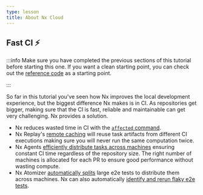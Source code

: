 ```yaml
---
type: lesson
title: About Nx Cloud
---
```


## Fast CI ⚡


:::info
Make sure you have completed the previous sections of this tutorial before starting this one. If you want a clean starting point, you can check out the [reference code](https://github.com/nrwl/nx-recipes/tree/main/gradle) as a starting point.

<div class="my-5">
  <GithubRepository url="https://github.com/nrwl/nx-recipes/tree/main/gradle"></GithubRepository>
</div>
:::

So far in this tutorial you've seen how Nx improves the local development experience, but the biggest difference Nx makes is in CI. As repositories get bigger, making sure that the CI is fast, reliable and maintainable can get very challenging. Nx provides a solution.

- Nx reduces wasted time in CI with the [`affected` command](/ci/features/affected).
- Nx Replay's [remote caching](/ci/features/remote-cache) will reuse task artifacts from different CI executions making sure you will never run the same computation twice.
- Nx Agents [efficiently distribute tasks across machines](/ci/features/distribute-task-execution) ensuring constant CI time regardless of the repository size. The right number of machines is allocated for each PR to ensure good performance without wasting compute.
- Nx Atomizer [automatically splits](/ci/features/split-e2e-tasks) large e2e tests to distribute them across machines. Nx can also automatically [identify and rerun flaky e2e tests](/ci/features/flaky-tasks).
